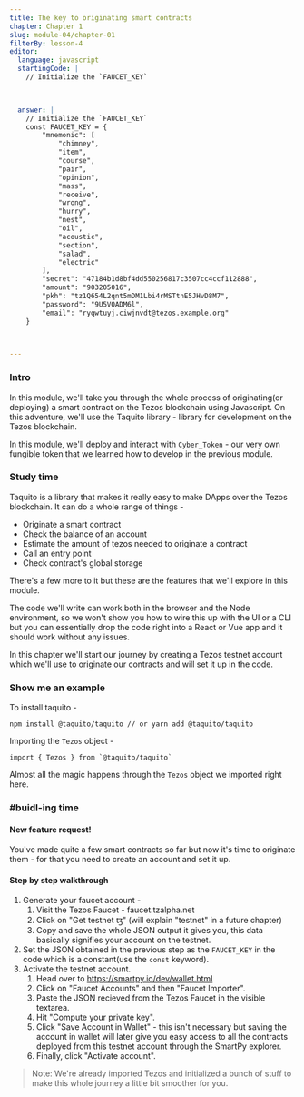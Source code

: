 ```yaml
---
title: The key to originating smart contracts
chapter: Chapter 1
slug: module-04/chapter-01
filterBy: lesson-4
editor:
  language: javascript
  startingCode: |
    // Initialize the `FAUCET_KEY`

    

  answer: |
    // Initialize the `FAUCET_KEY`
    const FAUCET_KEY = {
        "mnemonic": [
            "chimney",
            "item",
            "course",
            "pair",
            "opinion",
            "mass",
            "receive",
            "wrong",
            "hurry",
            "nest",
            "oil",
            "acoustic",
            "section",
            "salad",
            "electric"
        ],
        "secret": "47184b1d8bf4dd550256817c3507cc4ccf112888",
        "amount": "903205016",
        "pkh": "tz1Q654L2qnt5mDM1Lbi4rMSTtnE5JHvD8M7",
        "password": "9U5VOADM6l",
        "email": "ryqwtuyj.ciwjnvdt@tezos.example.org"
    }
        


---
```

### Intro
In this module, we'll take you through the whole process of originating(or deploying) a smart contract on the Tezos blockchain using Javascript.
On this adventure, we'll use the Taquito library - library for development on the Tezos blockchain.

In this module, we'll deploy and interact with `Cyber_Token` - our very own fungible token that we learned how to develop in the previous module.

### Study time
Taquito is a library that makes it really easy to make DApps over the Tezos blockchain.
It can do a whole range of things - 
- Originate a smart contract
- Check the balance of an account
- Estimate the amount of tezos needed to originate a contract
- Call an entry point
- Check contract's global storage

There's a few more to it but these are the features that we'll explore in this module.

The code we'll write can work both in the browser and the Node environment, so we won't show you how to wire this up with the UI or a CLI but you can essentially drop the code right into a React or Vue app and it should work without any issues.


In this chapter we'll start our journey by creating a Tezos testnet account which we'll use to originate our contracts and will set it up in the code.

### Show me an example
To install taquito - 
```javascript=
npm install @taquito/taquito // or yarn add @taquito/taquito
```
Importing the `Tezos` object - 
```javascript=
import { Tezos } from `@taquito/taquito`
```
Almost all the magic happens through the `Tezos` object we imported right here.

### #buidl-ing time
 
#### New feature request!
You've made quite a few smart contracts so far but now it's time to originate them - for that you need to create an account and set it up.

#### Step by step walkthrough

1. Generate your faucet account - 
    1. Visit the Tezos Faucet - faucet.tzalpha.net
    2. Click on "Get testnet ꜩ" (will explain "testnet" in a future chapter)
    3. Copy and save the whole JSON output it gives you, this  data basically signifies your account on the testnet.
2. Set the JSON obtained in the previous step as the `FAUCET_KEY` in the code which is a constant(use the `const` keyword).
3. Activate the testnet account.
    1. Head over to https://smartpy.io/dev/wallet.html
    2. Click on "Faucet Accounts" and then "Faucet Importer".
    3. Paste the JSON recieved from the Tezos Faucet in the visible textarea.
    4. Hit "Compute your private key".
    5. Click "Save Account in Wallet" - this isn't necessary but saving the account in wallet will later give you easy access to all the contracts deployed from this testnet account through the SmartPy explorer.
    6. Finally, click "Activate account".

> Note: We're already imported Tezos and initialized a bunch of stuff to make this whole journey a little bit smoother for you.